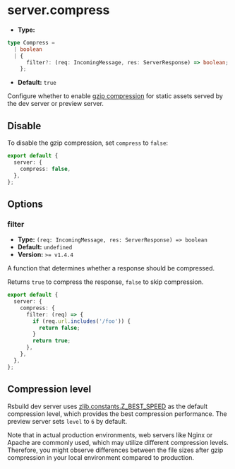# server.compress

- **Type:**

```ts
type Compress =
  | boolean
  | {
      filter?: (req: IncomingMessage, res: ServerResponse) => boolean;
    };
```

- **Default:** `true`

Configure whether to enable [gzip compression](https://developer.mozilla.org/en-US/docs/Glossary/gzip_compression) for static assets served by the dev server or preview server.

## Disable

To disable the gzip compression, set `compress` to `false`:

```ts title="rsbuild.config.ts"
export default {
  server: {
    compress: false,
  },
};
```

## Options

### filter

- **Type:** `(req: IncomingMessage, res: ServerResponse) => boolean`
- **Default:** `undefined`
- **Version:** `>= v1.4.4`

A function that determines whether a response should be compressed.

Returns `true` to compress the response, `false` to skip compression.

```ts title="rsbuild.config.ts"
export default {
  server: {
    compress: {
      filter: (req) => {
        if (req.url.includes('/foo')) {
          return false;
        }
        return true;
      },
    },
  },
};
```

## Compression level

Rsbuild dev server uses [zlib.constants.Z_BEST_SPEED](https://nodejs.org/api/zlib.html#constants) as the default compression level, which provides the best compression performance. The preview server sets `level` to `6` by default.

Note that in actual production environments, web servers like Nginx or Apache are commonly used, which may utilize different compression levels. Therefore, you might observe differences between the file sizes after gzip compression in your local environment compared to production.
